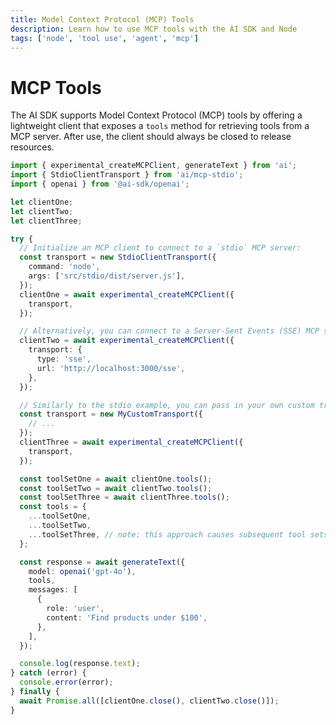 ```yaml
---
title: Model Context Protocol (MCP) Tools
description: Learn how to use MCP tools with the AI SDK and Node
tags: ['node', 'tool use', 'agent', 'mcp']
---
```


# MCP Tools

The AI SDK supports Model Context Protocol (MCP) tools by offering a lightweight client that exposes a `tools` method for retrieving tools from a MCP server. After use, the client should always be closed to release resources.

```ts
import { experimental_createMCPClient, generateText } from 'ai';
import { StdioClientTransport } from 'ai/mcp-stdio';
import { openai } from '@ai-sdk/openai';

let clientOne;
let clientTwo;
let clientThree;

try {
  // Initialize an MCP client to connect to a `stdio` MCP server:
  const transport = new StdioClientTransport({
    command: 'node',
    args: ['src/stdio/dist/server.js'],
  });
  clientOne = await experimental_createMCPClient({
    transport,
  });

  // Alternatively, you can connect to a Server-Sent Events (SSE) MCP server:
  clientTwo = await experimental_createMCPClient({
    transport: {
      type: 'sse',
      url: 'http://localhost:3000/sse',
    },
  });

  // Similarly to the stdio example, you can pass in your own custom transport as long as it implements the `MCPTransport` interface:
  const transport = new MyCustomTransport({
    // ...
  });
  clientThree = await experimental_createMCPClient({
    transport,
  });

  const toolSetOne = await clientOne.tools();
  const toolSetTwo = await clientTwo.tools();
  const toolSetThree = await clientThree.tools();
  const tools = {
    ...toolSetOne,
    ...toolSetTwo,
    ...toolSetThree, // note: this approach causes subsequent tool sets to override tools with the same name
  };

  const response = await generateText({
    model: openai('gpt-4o'),
    tools,
    messages: [
      {
        role: 'user',
        content: 'Find products under $100',
      },
    ],
  });

  console.log(response.text);
} catch (error) {
  console.error(error);
} finally {
  await Promise.all([clientOne.close(), clientTwo.close()]);
}
```
